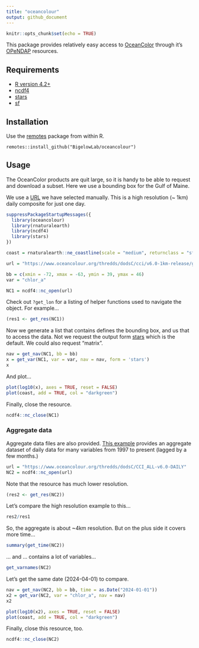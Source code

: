 ```yaml
---
title: "oceancolour"
output: github_document
---
```


```r
knitr::opts_chunk$set(echo = TRUE)
```

This package provides relatively easy access to [OceanColor](https://www.oceancolour.org/) through it's [OPeNDAP](https://www.oceancolour.org/thredds/catalog-cci.html) resources.

## Requirements

  + [R version 4.2+](https://www.r-project.org/)
  + [ncdf4](https://CRAN.R-project.org/package=ncdf4)
  + [stars](https://CRAN.R-project.org/package=stars)
  + [sf](https://CRAN.R-project.org/package=sf)

## Installation

Use the [remotes](https://CRAN.R-project.org/package=remotes) package from within R.
```
remotes::install_github("BigelowLab/oceancolour")
```

## Usage

The OceanColor products are quit large, so it is handy to be able to request and download a subset.  Here we use a bounding box for the Gulf of Maine.

We use a [URL](https://www.oceancolour.org/thredds/dodsC/cci/v6.0-1km-release/geographic/2024/ESACCI-OC-L3S-OC_PRODUCTS-MERGED-1D_DAILY_1km_GEO_PML_OCx_QAA-20240401-fv6.0_1km.nc.html) we have selected manually.  This is a high resolution (~ 1km) daily composite for just one day.


```r
suppressPackageStartupMessages({
  library(oceancolour)
  library(rnaturalearth)
  library(ncdf4)
  library(stars)
})

coast = rnaturalearth::ne_coastline(scale = "medium", returnclass = "sf")

url = "https://www.oceancolour.org/thredds/dodsC/cci/v6.0-1km-release/geographic/2024/ESACCI-OC-L3S-OC_PRODUCTS-MERGED-1D_DAILY_1km_GEO_PML_OCx_QAA-20240401-fv6.0_1km.nc"

bb = c(xmin = -72, xmax = -63, ymin = 39, ymax = 46)
var = "chlor_a"

NC1 = ncdf4::nc_open(url)
```

Check out `?get_lon` for a listing of helper functions used to navigate the object.  For example...

```r
(res1 <- get_res(NC1))
```

Now we generate a list that contains defines the bounding box, and us that to access the data. Not we request the output form [stars](https://r-spatial.github.io/stars/) which is the default.  We could also request "matrix".

```r
nav = get_nav(NC1, bb = bb)
x = get_var(NC1, var = var, nav = nav, form = 'stars')
x
```

And plot...

```r
plot(log10(x), axes = TRUE, reset = FALSE)
plot(coast, add = TRUE, col = "darkgreen")
```


Finally, close the resource.

```r
ncdf4::nc_close(NC1)
```


### Aggregate data

Aggregate data files are also provided.  [This example](https://www.oceancolour.org/thredds/dodsC/CCI_ALL-v6.0-DAILY.html) provides an aggregate dataset of daily data for many variables from 1997 to present (lagged by a few months.)

```r
url = "https://www.oceancolour.org/thredds/dodsC/CCI_ALL-v6.0-DAILY"
NC2 = ncdf4::nc_open(url)
```

Note that the resource has much lower resolution.

```r
(res2 <- get_res(NC2))
```

Let's compare the high resolution example to this...

```r
res2/res1
```

So, the aggregate is about ~4km resolution.  But on the plus side it covers more time...

```r
summary(get_time(NC2))
```

... and ... contains a lot of variables...

```r
get_varnames(NC2)
```

Let's get the same date (2024-04-01) to compare.

```r
nav = get_nav(NC2, bb = bb, time = as.Date("2024-01-01"))
x2 = get_var(NC2, var = "chlor_a", nav = nav)
x2
```


```r
plot(log10(x2), axes = TRUE, reset = FALSE)
plot(coast, add = TRUE, col = "darkgreen")
```

Finally, close this resource, too.

```r
ncdf4::nc_close(NC2)
```

